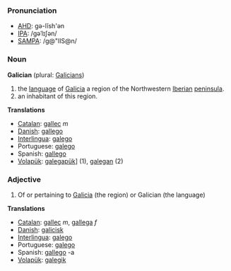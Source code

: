 ===Pronunciation===
*[[w:AHD|AHD]]: gə-lĭsh'ən
*[[w:IPA|IPA]]: /gəˈlɪʃən/
*[[w:SAMPA|SAMPA]]: /g@"lIS@n/

=== Noun ===
'''Galician''' (plural: [[Galicians]])

#the [[language]] of [[Galicia]] a region of the Northwestern [[Iberian peninsula|Iberian]] [[peninsula]].
#an inhabitant of this region.

'''Translations'''
*[[Catalan]]: [[gallec]] ''m''
*[[Danish]]: [[gallego]]
*[[Interlingua]]: [[galego]]
*Portuguese: [[galego]]
*Spanish: [[gallego]]
*[[Volapük]]: [[galegapük]]] (1), [[galegan]] (2)

=== Adjective ===
# Of or pertaining to [[Galicia]] (the region) or Galician (the language)

'''Translations'''
*[[Catalan]]: [[gallec]] ''m'', [[gallega]] ''f''
*[[Danish]]: [[galicisk]]
*[[Interlingua]]: [[galego]]
*Portuguese: [[galego]]
*Spanish: [[gallego]] -a
*[[Volapük]]: [[galegik]]